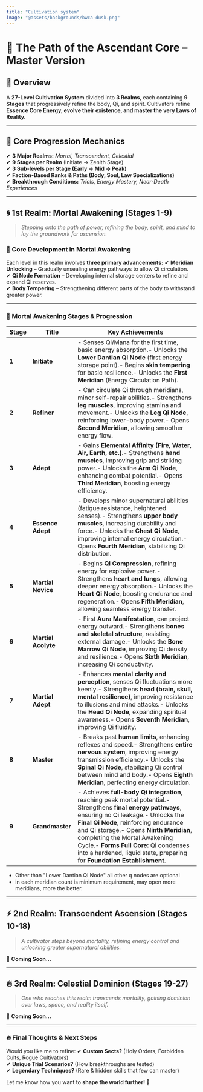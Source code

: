 ```yaml
---
title: "Cultivation system"
image: "@assets/backgrounds/bwca-dusk.png"
---
```


# **🌌 The Path of the Ascendant Core – Master Version**

## **📜 Overview**

A **27-Level Cultivation System** divided into **3 Realms**, each containing **9 Stages** that progressively refine the body, Qi, and spirit. Cultivators refine **Essence Core Energy, evolve their existence, and master the very Laws of Reality.**

---

## **🌟 Core Progression Mechanics**

✔ **3 Major Realms:** *Mortal, Transcendent, Celestial*\
✔ **9 Stages per Realm** (Initiate → Zenith Stage)\
✔ **3 Sub-levels per Stage (Early → Mid → Peak)**\
✔ **Faction-Based Ranks & Paths (Body, Soul, Law Specializations)**\
✔ **Breakthrough Conditions:** *Trials, Energy Mastery, Near-Death Experiences*

---

## **🌀 1st Realm: Mortal Awakening (Stages 1-9)**

> *Stepping onto the path of power, refining the body, spirit, and mind to lay the groundwork for ascension.*

### **🌿 Core Development in Mortal Awakening**

Each level in this realm involves **three primary advancements:**
✔ **Meridian Unlocking** – Gradually unsealing energy pathways to allow Qi circulation.\
✔ **Qi Node Formation** – Developing internal storage centers to refine and expand Qi reserves.\
✔ **Body Tempering** – Strengthening different parts of the body to withstand greater power.

---

### **📜 Mortal Awakening Stages & Progression**

| **Stage** | **Title**               | **Key Achievements**                                                                                                                                                                                                                                                                                                                                                                           |
| --------- | ----------------------- | ---------------------------------------------------------------------------------------------------------------------------------------------------------------------------------------------------------------------------------------------------------------------------------------------------------------------------------------------------------------------------------------------- |
| **1**     | **Initiate**            | - Senses Qi/Mana for the first time, basic energy absorption.- Unlocks the **Lower Dantian Qi Node** (first energy storage point).- Begins **skin tempering** for basic resilience.- Unlocks the **First Meridian** (Energy Circulation Path).|
| **2**     | **Refiner**             | - Can circulate Qi through meridians, minor self-repair abilities.- Strengthens **leg muscles**, improving stamina and movement.- Unlocks the **Leg Qi Node**, reinforcing lower-body power.- Opens **Second Meridian**, allowing smoother energy flow.                                                                                                                                        |
| **3**     | **Adept**               | - Gains **Elemental Affinity (Fire, Water, Air, Earth, etc.)**.- Strengthens **hand muscles**, improving grip and striking power.- Unlocks the **Arm Qi Node**, enhancing combat potential.- Opens **Third Meridian**, boosting energy efficiency.                                                                                                                                             |
| **4**     | **Essence Adept**       | - Develops minor supernatural abilities (fatigue resistance, heightened senses).- Strengthens **upper body muscles**, increasing durability and force.- Unlocks the **Chest Qi Node**, improving internal energy circulation.- Opens **Fourth Meridian**, stabilizing Qi distribution.                                                                                                         |
| **5**     | **Martial Novice**  | - Begins **Qi Compression**, refining energy for explosive power.- Strengthens **heart and lungs**, allowing deeper energy absorption.- Unlocks the **Heart Qi Node**, boosting endurance and regeneration.- Opens **Fifth Meridian**, allowing seamless energy transfer.                                                                                                                      |
| **6**     | **Martial Acolyte**  | - First **Aura Manifestation**, can project energy outward.- Strengthens **bones and skeletal structure**, resisting external damage.- Unlocks the **Bone Marrow Qi Node**, improving Qi density and resilience.- Opens **Sixth Meridian**, increasing Qi conductivity.                                                                                                                        |
| **7**     | **Martial Adept** | - Enhances **mental clarity and perception**, senses Qi fluctuations more keenly.- Strengthens **head (brain, skull, mental resilience)**, improving resistance to illusions and mind attacks.- Unlocks the **Head Qi Node**, expanding spiritual awareness.- Opens **Seventh Meridian**, improving Qi fluidity.                                                                               |
| **8**     | **Master**              | - Breaks past **human limits**, enhancing reflexes and speed.- Strengthens **entire nervous system**, improving energy transmission efficiency.- Unlocks the **Spinal Qi Node**, stabilizing Qi control between mind and body.- Opens **Eighth Meridian**, perfecting energy circulation.                                                                                                      |
| **9**     | **Grandmaster**        | - Achieves **full-body Qi integration**, reaching peak mortal potential.- Strengthens **final energy pathways**, ensuring no Qi leakage.- Unlocks the **Final Qi Node**, reinforcing endurance and Qi storage.- Opens **Ninth Meridian**, completing the Mortal Awakening Cycle.- **Forms Full Core:** Qi condenses into a hardened, liquid state, preparing for **Foundation Establishment**. |

- Other than "Lower Dantian Qi Node" all other q nodes are optional
- in each meridian count is minimum requirement, may open more meridians, more the better.

---

## **⚡ 2nd Realm: Transcendent Ascension (Stages 10-18)**

> *A cultivator steps beyond mortality, refining energy control and unlocking greater supernatural abilities.*

📌 **Coming Soon...**

---

## **🔥 3rd Realm: Celestial Dominion (Stages 19-27)**

> *One who reaches this realm transcends mortality, gaining dominion over laws, space, and reality itself.*

📌 **Coming Soon...**

---

### **🔥 Final Thoughts & Next Steps**

Would you like me to refine:
✔ **Custom Sects?** (Holy Orders, Forbidden Cults, Rogue Cultivators)\
✔ **Unique Trial Scenarios?** (How breakthroughs are tested)\
✔ **Legendary Techniques?** (Rare & hidden skills that few can master)

Let me know how you want to **shape the world further!** 🚀
